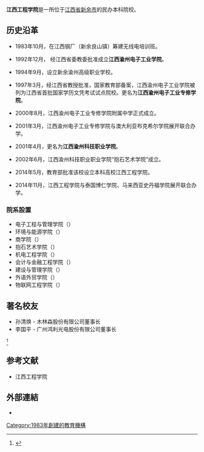 {{Coord|27.81333|114.89|display=title}}

{{NoteTA
|1=zh-hans:查找; zh-hant:尋找;
|2=zh-cn:信息; zh-hant:資訊;
|3=zh-cn:信息科学; zh-tw:資訊學;}}
{{Infobox University
|Name = 江西工程学院
|EnglishName= Jiangxi University of Engineering
|SealImage =
|Established = 1983年
|Motto = Musica industria coetus sui fiducia <br />（自立自强 乐业乐群）
|Type = [[私立大學|私立大學]]
|President = 张晨曙
|Chairman = [[杨名权|杨名权]]
|Location = [[江西省|江西省]][[新余市|新余市]]
| address = <br>'''天工校区：'''江西省新余市渝水区天工南大道1688号{{Coord|27|48|48|N|114|53|24|E|type:com}}<br />'''仙来校区：'''江西省新余市仙来西大道859号<br />仙女湖校区：江西省新余市渝水区仙女湖大道
|Campus = 市区
|Area           = 45万平方米
|AreaTotal =
|Department =
|Faculty = 1000
|Professor =
|Associate Professor =
|Assistant Professor =
|Lecturer =0，000
|Student = 20,000
|Undergraduate = 408
|Postgraduate = 0，000
|Colors = [[绿色|绿色]]
|Nickname = 
|Mascot = 
|Website= http://www.jxue.edu.cn/
}}

'''江西工程学院'''是一所位于[[江西省|江西省]][[新余市|新余市]]的民办本科院校。

== 历史沿革 ==
*1983年10月，在江西钢厂（新余良山镇）筹建无线电培训班。

*1992年12月， 经江西省委教委批准成立'''江西渝州电子工业学院'''。

*1994年9月，设立新余渝州高级职业学校。

*1997年3月，经江西省教授批准，国家教育部备案，江西渝州电子工业学院被列为江西省首批国家学历文凭考试试点院校。更名为'''江西渝州电子工业专修学院'''。

*2000年8月，江西渝州电子工业专修学院附属中学正式成立。

*2001年3月，江西渝州电子工业专修学院与澳大利亚布克希尔学院展开联合办学。

*2001年4月，更名为'''江西渝州科技职业学院'''。

*2002年6月，江西渝州科技职业职业学院“抱石艺术学院”成立。

*2014年5月，教育部批准该校设立本科高校江西工程学院。

*2014年11月，江西工程学院与泰国博仁学院、马来西亚史丹福学院展开联合办学。

=== 院系設置 ===

* 电子工程与管理学院（{{lang|en|School of Electronic Engineering and Management}}）
* 环境与能源学院（{{lang|en|School of Environment and Energy}}）
* 商学院（{{lang|en|School of Business}}）
* 抱石艺术学院（{{lang|en|School of Bouldering Art Institute}}）
* 机电工程学院（{{lang|en|School of Mechanical and Electrical Engineering}}）
* 会计与金融工程学院（{{lang|en|School of Accounting and Finance Engineering}}）
* 建设与管理学院（{{lang|en|School of Construction and Management}}）
* 外语外贸学院（{{lang|en|School of Foreign Studies}}）
* 物联网工程学院（{{lang|en|School of Internet of Things Engineering}}）

== 著名校友 ==
* 孙清焕 - 木林森股份有限公司董事长 
* 李国平 - 广州鸿利光电股份有限公司董事长

<ref>{{Cite web|url = http://www.ygxy.com/|title = 历史沿革|author = |date = |publisher = |language = zh-hans|accessdate = |quote = |archive-date = 2019-06-23|archive-url = https://web.archive.org/web/20190623095424/http://www.ygxy.com/|dead-url = no}}</ref>

== 参考文献 ==
* 江西工程学院

{{reflist|2}}
== 外部連結 ==
{{Commons category|Jiangxi College of Engineering}}
* {{Official website|http://www.ygxy.com}}

{{江西高等院校}}
{{民办大学}}

[[Category:1983年創建的教育機構|Category:1983年創建的教育機構]]